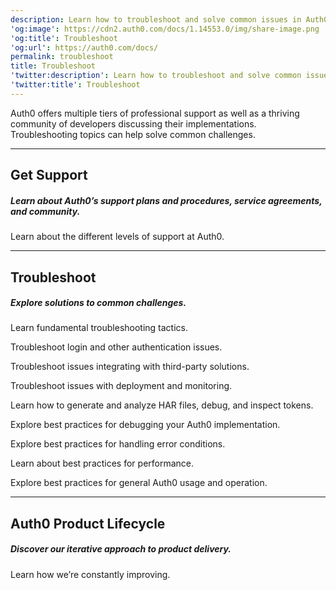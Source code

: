 ```yaml
---
description: Learn how to troubleshoot and solve common issues in Auth0.
'og:image': https://cdn2.auth0.com/docs/1.14553.0/img/share-image.png
'og:title': Troubleshoot
'og:url': https://auth0.com/docs/
permalink: troubleshoot
title: Troubleshoot
'twitter:description': Learn how to troubleshoot and solve common issues in Auth0.
'twitter:title': Troubleshoot
---
```


<AuthDocsPipeline/>

Auth0 offers multiple tiers of professional support as well as a thriving community of developers discussing their implementations. Troubleshooting topics can help solve common challenges.

---

## Get Support

##### Learn about Auth0’s support plans and procedures, service agreements, and community.

<Card title="Customer Support" href="/docs/troubleshoot/customer-support">

Learn about the different levels of support at Auth0.

</Card>

---

## Troubleshoot

##### Explore solutions to common challenges.

<Card title="Commonplace Issues" href="/docs/troubleshoot/basic-issues">

Learn fundamental troubleshooting tactics.

</Card><Card title="Authentication Issues" href="/docs/troubleshoot/authentication-issues">

Troubleshoot login and other authentication issues.

</Card><Card title="Integration and Extensibility Issues" href="/docs/troubleshoot/integration-extensibility-issues">

Troubleshoot issues integrating with third-party solutions.

</Card><Card title="Deploy and Monitor Issues" href="/docs/troubleshoot/deploy-monitor-issues">

Troubleshoot issues with deployment and monitoring.

</Card><Card title="Troubleshooting Tools" href="/docs/troubleshoot/troubleshooting-tools">

Learn how to generate and analyze HAR files, debug, and inspect tokens.

</Card><Card title="Debugging Best Practices" href="/docs/troubleshoot/debugging-best-practices">

Explore best practices for debugging your Auth0 implementation.

</Card><Card title="Error Handling Best Practices" href="/docs/troubleshoot/error-handling-best-practices">

Explore best practices for handling error conditions.

</Card><Card title="Performance Best Practices" href="/docs/troubleshoot/performance-best-practices">

Learn about best practices for performance.

</Card><Card title="General Usage and Operations Best Practices" href="/docs/troubleshoot/general-usage-and-operations-best-practices">

Explore best practices for general Auth0 usage and operation.

</Card>

---

## Auth0 Product Lifecycle

##### Discover our iterative approach to product delivery.

<Card title="Product Lifecycle" href="/docs/troubleshoot/product-lifecycle">

Learn how we’re constantly improving.

</Card>